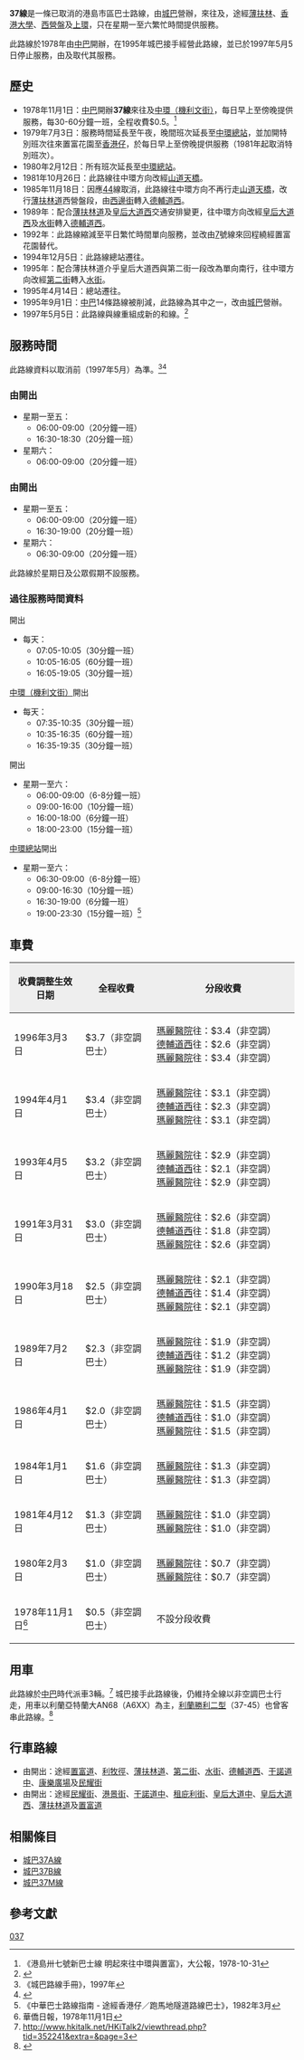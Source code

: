 {{Veil|time=2015-09-12T07:10:53+00:00}}
'''37線'''是一條已取消的港島市區巴士路線，由[[城巴|城巴]]營辦，來往{{bt|置富花園}}及{{bt|中環碼頭}}，途經[[薄扶林|薄扶林]]、[[香港大學|香港大學]]、[[西營盤|西營盤]]及[[上環|上環]]，只在星期一至六繁忙時間提供服務。

此路線於1978年由[[中巴|中巴]]開辦，在1995年城巴接手經營此路線，並已於1997年5月5日停止服務，由{{CTB|37A}}及{{CTB|37B}}取代其服務。

==歷史==
* 1978年11月1日：[[中巴|中巴]]開辦'''37線'''來往{{bt|置富花園}}及[[中保集團大廈|中環（機利文街）]]，每日早上至傍晚提供服務，每30-60分鐘一班，全程收費$0.5。<ref>《港島卅七號新巴士線 明起來往中環與置富》，大公報，1978-10-31</ref>
* 1979年7月3日：服務時間延長至午夜，晚間班次延長至[[中環總站|中環總站]]，並加開特別班次往來置富花園至[[香港仔|香港仔]]，於每日早上至傍晚提供服務（1981年起取消特別班次）。
* 1980年2月12日：所有班次延長至[[中環總站|中環總站]]。
* 1981年10月26日：此路線往中環方向改經[[山道天橋|山道天橋]]。
* 1985年11月18日：因應[[44|44]]線取消，此路線往中環方向不再行走[[山道天橋|山道天橋]]，改行[[薄扶林道|薄扶林道]]西營盤段，由[[西邊街|西邊街]]轉入[[德輔道西|德輔道西]]。
* 1989年：配合[[薄扶林道|薄扶林道]]及[[皇后大道西|皇后大道西]]交通安排變更，往中環方向改經[[皇后大道西|皇后大道西]]及[[水街|水街]]轉入[[德輔道西|德輔道西]]。
* 1992年：此路線縮減至平日繁忙時間單向服務，並改由[[7|7]]號線來回程繞經置富花園替代。
* 1994年12月5日：此路線總站遷往{{bt|中環|港景街}}。
* 1995年：配合薄扶林道介乎皇后大道西與第二街一段改為單向南行，往中環方向改經[[第二街|第二街]]轉入[[水街|水街]]。
* 1995年4月14日：總站遷往{{bt|中環碼頭}}。
* 1995年9月1日：[[中巴|中巴]]14條路線被削減，此路線為其中之一，改由[[城巴|城巴]]營辦。
* 1997年5月5日：此路線與{{CTB|37M}}線重組成新的{{CTB|37A}}和{{CTB|37B}}線。<ref>{{Cite web |url=http://www.bustop.info/news/97-05.shtml |title=巴士狂熱新聞(97年5月) |accessdate=2013-06-09 |archive-date=2020-01-12 |archive-url=https://web.archive.org/web/20200112044122/http://www.bustop.info/news/97-05.shtml |dead-url=no }}</ref>

==服務時間==
此路線資料以取消前（1997年5月）為準。<ref>《城巴路線手冊》，1997年</ref><ref>{{Cite web |url=http://www.chuchinghong.com/ |title=南區區議員朱慶虹網頁 |access-date=2013-06-09 |archive-url=https://web.archive.org/web/20130601080948/http://chuchinghong.com/ |archive-date=2013-06-01 |dead-url=yes }}</ref>
===由{{bt|置富花園}}開出===
*星期一至五：
**06:00-09:00（20分鐘一班）
**16:30-18:30（20分鐘一班）
*星期六：
**06:00-09:00（20分鐘一班）

===由{{bt|中環碼頭}}開出===
*星期一至五：
**06:00-09:00（20分鐘一班）
**16:30-19:00（20分鐘一班）
*星期六：
**06:30-09:00（20分鐘一班）

;此路線於星期日及公眾假期不設服務。

===過往服務時間資料===
{{HideH|1978年11月1日（開辦資料）}}
; {{bt|置富花園}}開出
*每天：
**07:05-10:05（30分鐘一班）
**10:05-16:05（60分鐘一班）
**16:05-19:05（30分鐘一班）

; [[中保集團大廈|中環（機利文街）]]開出
*每天：
**07:35-10:35（30分鐘一班）
**10:35-16:35（60分鐘一班）
**16:35-19:35（30分鐘一班）
{{HideF}}

{{HideH|1982年3月15日平日時間表}}
; {{bt|置富花園}}開出
*星期一至六：
**06:00-09:00（6-8分鐘一班）
**09:00-16:00（10分鐘一班）
**16:00-18:00（6分鐘一班）
**18:00-23:00（15分鐘一班）

; [[中環總站|中環總站]]開出
*星期一至六：
**06:30-09:00（6-8分鐘一班）
**09:00-16:30（10分鐘一班）
**16:30-19:00（6分鐘一班）
**19:00-23:30（15分鐘一班）<ref>《中華巴士路線指南 - 途經香港仔／跑馬地隧道路線巴士》，1982年3月</ref>
{{HideF}}

==車費==
{|class="wikitable" style="width:100%; text-align:center"
|-
!style="background:#EEEEEE;" width="25%"|收費調整生效日期
!style="background:#EEEEEE;" width="25%"|全程收費
!style="background:#EEEEEE;" width="50%"|分段收費
|-
|1996年3月3日||$3.7（非空調巴士）||[[瑪麗醫院_(薄扶林道)|瑪麗醫院]]往{{bt|中環碼頭}}：$3.4（非空調）<br/>[[西區警署|德輔道西]]往{{bt|中環碼頭}}：$2.6（非空調）<br/>[[瑪麗醫院_(薄扶林道)|瑪麗醫院]]往{{bt|置富花園}}：$3.4（非空調）
|-
|1994年4月1日||$3.4（非空調巴士）||[[瑪麗醫院_(薄扶林道)|瑪麗醫院]]往{{bt|中環碼頭}}：$3.1（非空調）<br/>[[西區警署|德輔道西]]往{{bt|中環碼頭}}：$2.3（非空調）<br/>[[瑪麗醫院_(薄扶林道)|瑪麗醫院]]往{{bt|置富花園}}：$3.1（非空調）
|-
|1993年4月5日||$3.2（非空調巴士）||[[瑪麗醫院_(薄扶林道)|瑪麗醫院]]往{{bt|中環碼頭}}：$2.9（非空調）<br/>[[西區警署|德輔道西]]往{{bt|中環碼頭}}：$2.1（非空調）<br/>[[瑪麗醫院_(薄扶林道)|瑪麗醫院]]往{{bt|置富花園}}：$2.9（非空調）
|-
|1991年3月31日||$3.0（非空調巴士）||[[瑪麗醫院_(薄扶林道)|瑪麗醫院]]往{{bt|中環碼頭}}：$2.6（非空調）<br/>[[西區警署|德輔道西]]往{{bt|中環碼頭}}：$1.8（非空調）<br/>[[瑪麗醫院_(薄扶林道)|瑪麗醫院]]往{{bt|置富花園}}：$2.6（非空調）
|-
|1990年3月18日||$2.5（非空調巴士）||[[瑪麗醫院_(薄扶林道)|瑪麗醫院]]往{{bt|中環碼頭}}：$2.1（非空調）<br/>[[西區警署|德輔道西]]往{{bt|中環碼頭}}：$1.4（非空調）<br/>[[瑪麗醫院_(薄扶林道)|瑪麗醫院]]往{{bt|置富花園}}：$2.1（非空調）
|-
|1989年7月2日||$2.3（非空調巴士）||[[瑪麗醫院_(薄扶林道)|瑪麗醫院]]往{{bt|中環碼頭}}：$1.9（非空調）<br/>[[西區警署|德輔道西]]往{{bt|中環碼頭}}：$1.2（非空調）<br/>[[瑪麗醫院_(薄扶林道)|瑪麗醫院]]往{{bt|置富花園}}：$1.9（非空調）
|-
|1986年4月1日||$2.0（非空調巴士）||[[瑪麗醫院_(薄扶林道)|瑪麗醫院]]往{{bt|中環碼頭}}：$1.5（非空調）<br/>[[西區警署|德輔道西]]往{{bt|中環碼頭}}：$1.0（非空調）<br/>[[瑪麗醫院_(薄扶林道)|瑪麗醫院]]往{{bt|置富花園}}：$1.5（非空調）
|-
|1984年1月1日||$1.6（非空調巴士）||[[瑪麗醫院_(薄扶林道)|瑪麗醫院]]往{{bt|中環碼頭}}：$1.3（非空調）<br/>[[瑪麗醫院_(薄扶林道)|瑪麗醫院]]往{{bt|置富花園}}：$1.3（非空調）
|-
|1981年4月12日||$1.3（非空調巴士）||[[瑪麗醫院_(薄扶林道)|瑪麗醫院]]往{{bt|中環碼頭}}：$1.0（非空調）<br/>[[瑪麗醫院_(薄扶林道)|瑪麗醫院]]往{{bt|置富花園}}：$1.0（非空調）
|-
|1980年2月3日||$1.0（非空調巴士）||[[瑪麗醫院_(薄扶林道)|瑪麗醫院]]往{{bt|中環碼頭}}：$0.7（非空調）<br/>[[瑪麗醫院_(薄扶林道)|瑪麗醫院]]往{{bt|置富花園}}：$0.7（非空調）
|-
|1978年11月1日<ref>華僑日報，1978年11月1日</ref>||$0.5（非空調巴士）||不設分段收費
|}
==用車==
此路線於[[中巴|中巴]]時代派車3輛。<ref>http://www.hkitalk.net/HKiTalk2/viewthread.php?tid=352241&extra=&page=3</ref> 城巴接手此路線後，仍維持全線以非空調巴士行走，用車以利蘭亞特蘭大AN68（A6XX）為主，[[利蘭勝利二型|利蘭勝利二型]]（37-45）也曾客串此路線。<ref>{{Cite web |url=http://www.hkitalk.net/HKiTalk2/viewthread.php?tid=415141 |title=hkitalk:城巴雞車37@路線37 |accessdate=2013-06-09 |archive-date=2009-08-01 |archive-url=https://web.archive.org/web/20090801232020/http://www.hkitalk.net/HKiTalk2/viewthread.php?tid=415141 |dead-url=no }}</ref>

==行車路線==
* 由{{bt|置富花園}}開出：途經[[置富道|置富道]]、[[利牧徑|利牧徑]]、[[薄扶林道|薄扶林道]]、[[第二街|第二街]]、[[水街|水街]]、[[德輔道西|德輔道西]]、[[干諾道中|干諾道中]]、[[康樂廣場|康樂廣場]]及[[民耀街|民耀街]]
* 由{{bt|中環碼頭}}開出：途經[[民耀街|民耀街]]、[[港景街|港景街]]、[[干諾道中|干諾道中]]、[[租庇利街|租庇利街]]、[[皇后大道中|皇后大道中]]、[[皇后大道西|皇后大道西]]、[[薄扶林道|薄扶林道]]及[[置富道|置富道]]

==相關條目==
* [[城巴37A線|城巴37A線]]
* [[城巴37B線|城巴37B線]]
* [[城巴37M線|城巴37M線]]

==參考文獻==
{{reflist}}

[[Category:城巴及新世界第一巴士路線|037]]
